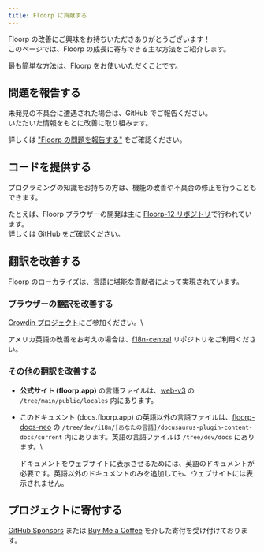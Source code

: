 ```yaml
---
title: Floorp に貢献する
---
```



Floorp の改善にご興味をお持ちいただきありがとうございます！\
このページでは、Floorp の成長に寄与できる主な方法をご紹介します。

最も簡単な方法は、Floorp をお使いいただくことです。

## 問題を報告する

未発見の不具合に遭遇された場合は、GitHub でご報告ください。\
いただいた情報をもとに改善に取り組みます。

詳しくは ["Floorp の問題を報告する"](/docs/other/issue-checklist) をご確認ください。

## コードを提供する

プログラミングの知識をお持ちの方は、機能の改善や不具合の修正を行うこともできます。

たとえば、Floorp ブラウザーの開発は主に [Floorp-12 リポジトリ](https://github.com/Floorp-Projects/Floorp-12)で行われています。\
詳しくは GitHub をご確認ください。

## 翻訳を改善する

Floorp のローカライズは、言語に堪能な貢献者によって実現されています。

### ブラウザーの翻訳を改善する

[Crowdin プロジェクト](https://ja.crowdin.com/project/floorp-browser)にご参加ください。\

アメリカ英語の改善をお考えの場合は、[f18n-central](https://github.com/Floorp-Projects/f18n-central) リポジトリをご利用ください。

### その他の翻訳を改善する

- **公式サイト (floorp.app)** の言語ファイルは、[web-v3](https://github.com/Floorp-Projects/web-v3) の `/tree/main/public/locales` 内にあります。

- このドキュメント (docs.floorp.app) の英語以外の言語ファイルは、[floorp-docs-neo](https://github.com/Floorp-Projects/floorp-docs-neo) の `/tree/dev/i18n/[あなたの言語]/docusaurus-plugin-content-docs/current` 内にあります。英語の言語ファイルは `/tree/dev/docs` にあります。\

  ドキュメントをウェブサイトに表示させるためには、英語のドキュメントが必要です。英語以外のドキュメントのみを追加しても、ウェブサイトには表示されません。

## プロジェクトに寄付する

[GitHub Sponsors](https://github.com/sponsors/surapunoyousei) または [Buy Me a Coffee](https://www.buymeacoffee.com/surapunoyousei) を介した寄付を受け付けております。

<Support />
